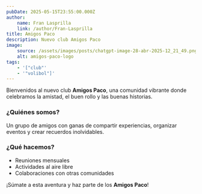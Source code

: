 ```yaml
---
pubDate: 2025-05-15T23:55:00.000Z
author:
    name: Fran Lasprilla
    link: /author/Fran-Lasprilla
title: Amigos Paco
description: Nuevo club Amigos Paco
image:
    source: /assets/images/posts/chatgpt-image-28-abr-2025-12_21_49.png
    alt: amigos-paco-logo
tags:
    - '["club"'
    - '"volibol"]'
---
```


Bienvenidos al nuevo club **Amigos Paco**, una comunidad vibrante donde celebramos la amistad, el buen rollo y las buenas historias.

### ¿Quiénes somos?

Un grupo de amigos con ganas de compartir experiencias, organizar eventos y crear recuerdos inolvidables.

### ¿Qué hacemos?

- Reuniones mensuales
- Actividades al aire libre
- Colaboraciones con otras comunidades

¡Súmate a esta aventura y haz parte de los **Amigos Paco**!
